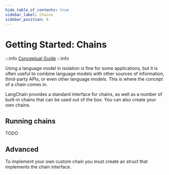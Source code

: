 ```yaml
---
hide_table_of_contents: true
sidebar_label: Chains
sidebar_position: 6
---
```



# Getting Started: Chains

:::info
[Conceptual Guide](https://docs.langchain.com/docs/components/chains)
:::info

Using a language model in isolation is fine for some applications, but it is often useful to combine language models with other sources of information, third-party APIs, or even other language models. This is where the concept of a chain comes in.

LangChain provides a standard interface for chains, as well as a number of built-in chains that can be used out of the box. You can also create your own chains.

## Running chains
TODO

## Advanced

To implement your own custom chain you must create an struct that implements the chain interface. 

<DocCardList />
